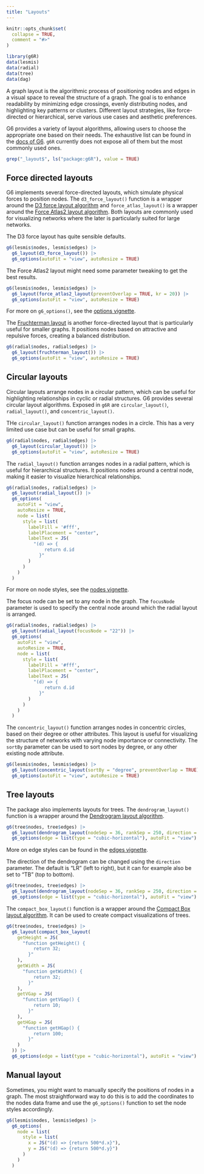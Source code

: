 ```yaml
---
title: "Layouts"
---
```


```r
knitr::opts_chunk$set(
  collapse = TRUE,
  comment = "#>"
)
```

```r
library(g6R)
data(lesmis)
data(radial)
data(tree)
data(dag)
```

A graph layout is the algorithmic process of positioning nodes and edges in a visual space to reveal the structure of a graph. The goal is to enhance readability by minimizing edge crossings, evenly distributing nodes, and highlighting key patterns or clusters. Different layout strategies, like force-directed or hierarchical, serve various use cases and aesthetic preferences.

G6 provides a variety of layout algorithms, allowing users to choose the appropriate one based on their needs. The exhaustive list can be found in the [docs of G6](https://g6.antv.antgroup.com/en/manual/layout/overview). `g6R` currently does not expose all of them but the most commonly used ones. 

```r
grep("_layout$", ls("package:g6R"), value = TRUE)
```

## Force directed layouts

G6 implements several force-directed layouts, which simulate physical forces to position nodes. The `d3_force_layout()` function is a wrapper around the [D3 force layout algorithm](g6.antv.antgroup.com/en/manual/layout/build-in/d3-force-layout) and `force_atlas_layout()` is a wrapper around the [Force Atlas2 layout algorithm](https://g6.antv.antgroup.com/en/manual/layout/build-in/force-atlas2-layout). Both layouts are commonly used for visualizing networks where the later is particularly suited for large networks.

The D3 force layout has quite sensible defaults.
```r
g6(lesmis$nodes, lesmis$edges) |>
  g6_layout(d3_force_layout()) |>
  g6_options(autoFit = "view", autoResize = TRUE)
```

The Force Atlas2 layout might need some parameter tweaking to get the best results. 
```r
g6(lesmis$nodes, lesmis$edges) |>
  g6_layout(force_atlas2_layout(preventOverlap = TRUE, kr = 20)) |>
  g6_options(autoFit = "view", autoResize = TRUE)

```

For more on `g6_options()`, see the [options vignette](options.qmd).

The [Fruchterman layout](https://g6.antv.antgroup.com/en/manual/layout/build-in/fruchterman-layout) is another force-directed layout that is particularly useful for smaller graphs. It positions nodes based on attractive and repulsive forces, creating a balanced distribution.

```r
g6(radial$nodes, radial$edges) |>
  g6_layout(fruchterman_layout()) |>
  g6_options(autoFit = "view", autoResize = TRUE)
```

## Circular layouts

Circular layouts arrange nodes in a circular pattern, which can be useful for highlighting relationships in cyclic or radial structures. G6 provides several circular layout algorithms. Exposed in `g6R` are `circular_layout()`, `radial_layout()`, and `concentric_layout()`.

THe `circular_layout()` function arranges nodes in a circle. This has a very limited use case but can be useful for small graphs.

```r
g6(radial$nodes, radial$edges) |>
  g6_layout(circular_layout()) |>
  g6_options(autoFit = "view", autoResize = TRUE)
```

The `radial_layout()` function arranges nodes in a radial pattern, which is useful for hierarchical structures. It positions nodes around a central node, making it easier to visualize hierarchical relationships.

```r
g6(radial$nodes, radial$edges) |>
  g6_layout(radial_layout()) |>
  g6_options(
    autoFit = "view",
    autoResize = TRUE,
    node = list(
      style = list(
        labelFill = '#fff',
        labelPlacement = "center",
        labelText = JS(
          "(d) => {
              return d.id
            }"
        )
      )
    )
  )
```

For more on node styles, see the [nodes vignette](nodes.html).

The focus node can be set to any node in the graph. The `focusNode` parameter is used to specify the central node around which the radial layout is arranged. 
```r
g6(radial$nodes, radial$edges) |>
  g6_layout(radial_layout(focusNode = "22")) |>
  g6_options(
    autoFit = "view",
    autoResize = TRUE,
    node = list(
      style = list(
        labelFill = '#fff',
        labelPlacement = "center",
        labelText = JS(
          "(d) => {
              return d.id
            }"
        )
      )
    )
  )
```

The `concentric_layout()` function arranges nodes in concentric circles, based on their degree or other attributes. This layout is useful for visualizing the structure of networks with varying node importance or connectivity.
The `sortBy` parameter can be used to sort nodes by degree, or any other existing node attribute.
```r
g6(lesmis$nodes, lesmis$edges) |>
  g6_layout(concentric_layout(sortBy = "degree", preventOverlap = TRUE)) |>
  g6_options(autoFit = "view", autoResize = TRUE)
```

## Tree layouts

The package also implements layouts for trees. The `dendrogram_layout()` function is a wrapper around the [Dendrogram layout algorithm](https://g6.antv.antgroup.com/en/manual/layout/build-in/dendrogram-layout).

```r
g6(tree$nodes, tree$edges) |>
  g6_layout(dendrogram_layout(nodeSep = 36, rankSep = 250, direction = "LR")) |>
  g6_options(edge = list(type = "cubic-horizontal"), autoFit = "view")
```

More on edge styles can be found in the [edges vignette](edges.html).

The direction of the dendrogram can be changed using the `direction` parameter. The default is "LR" (left to right), but it can for example also be set to "TB" (top to bottom).
```r
g6(tree$nodes, tree$edges) |>
  g6_layout(dendrogram_layout(nodeSep = 36, rankSep = 250, direction = "TB")) |>
  g6_options(edge = list(type = "cubic-horizontal"), autoFit = "view")
```

The `compact_box_layout()` function is a wrapper around the [Compact Box layout algorithm](https://g6.antv.antgroup.com/en/manual/layout/build-in/compact-box-layout). It can be used to create compact visualizations of trees.
```r
g6(tree$nodes, tree$edges) |>
  g6_layout(compact_box_layout(
    getHeight = JS(
      "function getHeight() {
          return 32;
        }"
    ),
    getWidth = JS(
      "function getWidth() {
          return 32;
        }"
    ),
    getVGap = JS(
      "function getVGap() {
          return 10;
        }"
    ),
    getHGap = JS(
      "function getHGap() {
          return 100;
        }"
    )
  )) |>
  g6_options(edge = list(type = "cubic-horizontal"), autoFit = "view")
```

## Manual layout

Sometimes, you might want to manually specify the positions of nodes in a graph. 
The most straightforward way to do this is to add the coordinates to the nodes data frame and use the `g6_options()` function to set the node styles accordingly.
```r
g6(lesmis$nodes, lesmis$edges) |>
  g6_options(
    node = list(
      style = list(
        x = JS("(d) => {return 500*d.x}"),
        y = JS("(d) => {return 500*d.y}")
      )
    )
  )
```
